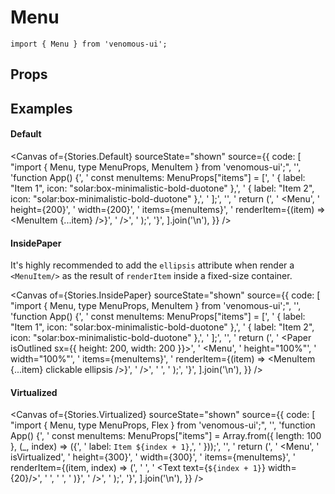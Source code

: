 
<Meta of={Stories} />

# Menu

```tsx
import { Menu } from 'venomous-ui';
```

## Props

<Controls />

## Examples

#### Default

<Canvas
  of={Stories.Default}
  sourceState="shown"
  source={{
    code: [
      "import { Menu, type MenuProps, MenuItem } from 'venomous-ui';",
      '',
      'function App() {',
      '  const menuItems: MenuProps["items"] = [',
      '    { label: "Item 1", icon: "solar:box-minimalistic-bold-duotone" },',
      '    { label: "Item 2", icon: "solar:box-minimalistic-bold-duotone" },',
      '  ];',
      '',
      '  return (',
      '    <Menu',
      '      height={200}',
      '      width={200}',
      '      items={menuItems}',
      '      renderItem={(item) => <MenuItem {...item} />}',
      '    />',
      '  );',
      '}',
    ].join('\n'),
  }}
/>

#### InsidePaper

It's highly recommended to add the `ellipsis` attribute when render a `<MenuItem/>` as the result of `renderItem` inside a fixed-size container.

<Canvas
  of={Stories.InsidePaper}
  sourceState="shown"
  source={{
    code: [
      "import { Menu, type MenuProps, MenuItem } from 'venomous-ui';",
      '',
      'function App() {',
      '  const menuItems: MenuProps["items"] = [',
      '    { label: "Item 1", icon: "solar:box-minimalistic-bold-duotone" },',
      '    { label: "Item 2", icon: "solar:box-minimalistic-bold-duotone" },',
      '  ];',
      '',
      '  return (',
      '    <Paper isOutlined sx={{ height: 200, width: 200 }}>',
      '      <Menu',
      '        height="100%"',
      '        width="100%"',
      '        items={menuItems}',
      '        renderItem={(item) => <MenuItem {...item} clickable ellipsis />}',
      '      />',
      '    </Paper>',
      '  );',
      '}',
    ].join('\n'),
  }}
/>

#### Virtualized

<Canvas
  of={Stories.Virtualized}
  sourceState="shown"
  source={{
    code: [
      "import { Menu, type MenuProps, Flex } from 'venomous-ui';",
      '',
      'function App() {',
      '  const menuItems: MenuProps["items"] = Array.from({ length: 100 }, (_, index) => ({',
      '    label: `Item ${index + 1}`,',
      '  }));',
      '',
      '  return (',
      '    <Menu',
      '      isVirtualized',
      '      height={300}',
      '      width={300}',
      '      items={menuItems}',
      '      renderItem={(item, index) => (',
      '        <Flex row>',
      '          <Text text={`${index + 1}`} width={20}/>',
      '          <Text text={item.label} />',
      '        </Flex>',
      '      )}',
      '    />',
      '  );',
      '}',
    ].join('\n'),
  }}
/>
